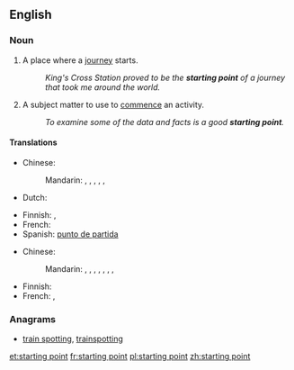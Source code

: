 ==English==

===Noun===
{{en-noun}}

# A place where a [[journey]] starts.
#: ''King's Cross Station proved to be the '''starting point''' of a journey that took me around the world.''
# A subject matter to use to [[commence]] an activity.
#: ''To examine some of the data and facts is a good '''starting point'''.''

====Translations====
{{trans-top|place where a journey starts}}
* Chinese:
*: Mandarin: {{t|zh|出發點|sc=Hani}}, {{t|zh|出发点|tr=chūfādiǎn|sc=Hani}}, {{t|zh|起始點|sc=Hani}}, {{t|zh|起始点|tr=qǐshǐdiǎn|sc=Hani}}, {{t|zh|起點|sc=Hani}}, {{t|zh|起点|tr=qǐdiǎn|sc=Hani}}
* Dutch: {{t+|nl|beginpunt|n}}
{{trans-mid}}
* Finnish: {{t|fi|lähtöpaikka}},  {{t|fi|lähtöpiste}}
* French: {{t|fr|point de départ|m}}
* Spanish: [[punto de partida]] {{m}}
{{trans-bottom}}

{{trans-top|subject matter to commence an activity}}
* Chinese:
*: Mandarin: {{t|zh|出發點|sc=Hani}}, {{t|zh|出发点|tr=chūfādiǎn|sc=Hani}}, {{t|zh|開端|sc=Hani}}, {{t|zh|开端|tr=kāiduān|sc=Hani}}, {{t|zh|起點|sc=Hani}}, {{t|zh|起点|tr=qǐdiǎn|sc=Hani}}, {{t|zh|基礎|sc=Hani}}, {{t|zh|基础|tr=jīchǔ|sc=Hani}}
{{trans-mid}}
* Finnish: {{t-|fi|aloitus}}
* French: {{t|fr|point de départ|m}},  {{t+|fr|commencement|m}}
{{trans-bottom}}

===Anagrams===
* [[train spotting#English|train spotting]], [[trainspotting#English|trainspotting]]

[[et:starting point]]
[[fr:starting point]]
[[pl:starting point]]
[[zh:starting point]]